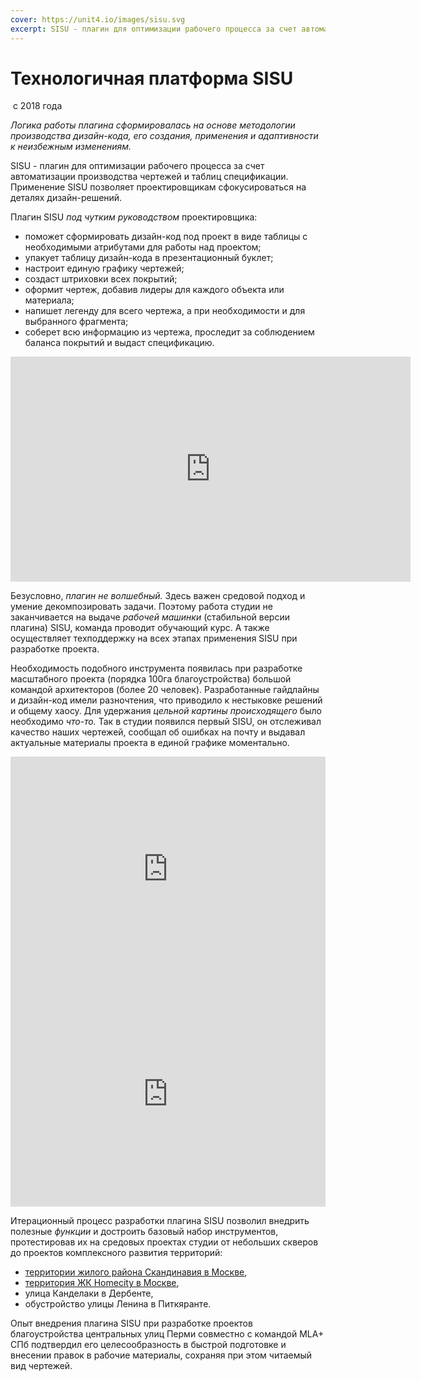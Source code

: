 ```yaml
---
cover: https://unit4.io/images/sisu.svg
excerpt: SISU - плагин для оптимизации рабочего процесса за счет автоматизации производства чертежей и таблиц спецификации. Применение SISU позволяет проектировщикам сфокусироваться на деталях дизайн-решений.
---
```


# Технологичная платформа SISU

<Flex>
<Image src="/images/sisu.svg" alt="" />

<Flex col>
с 2018 года

*Логика работы плагина сформировалась на основе методологии производства дизайн-кода, его создания, применения и адаптивности к неизбежным изменениям.*

SISU - плагин для оптимизации рабочего процесса за счет автоматизации производства чертежей и таблиц спецификации. Применение SISU позволяет проектировщикам сфокусироваться на деталях дизайн-решений.
</Flex>
</Flex>


Плагин SISU *под чутким руководством* проектировщика:

- поможет сформировать дизайн-код под проект в виде таблицы с необходимыми атрибутами для работы над проектом;
- упакует таблицу дизайн-кода в презентационный буклет;
- настроит единую графику чертежей;
- создаст штриховки всех покрытий;
- оформит чертеж, добавив лидеры для каждого объекта или материала;
- напишет легенду для всего чертежа, а при необходимости и для выбранного фрагмента;
- соберет всю информацию из чертежа, проследит за соблюдением баланса покрытий и выдаст спецификацию.

<iframe width="640" height="360" src="https://www.youtube.com/embed/xvFZjo5PgG0" title="YouTube video player" frameBorder="0" allow="accelerometer; autoplay; clipboardWrite; encryptedMedia; gyroscope; pictureInPicture" allowFullScreen></iframe>

Безусловно, *плагин не волшебный.* Здесь важен средовой подход и умение декомпозировать задачи. Поэтому работа студии не заканчивается на выдаче *рабочей машинки* (стабильной версии плагина) SISU, команда проводит обучающий курс. А также осуществляет техподдержку на всех этапах применения SISU при разработке проекта.

Необходимость подобного инструмента появилась при разработке масштабного проекта (порядка 100га благоустройства) большой командой архитекторов (более 20 человек). Разработанные гайдлайны и дизайн-код имели разночтения, что приводило к нестыковке решений и общему хаосу. Для удержания *цельной картины происходящего* было необходимо *что-то.* Так в студии появился первый SISU, он отслеживал качество наших чертежей, сообщал об ошибках на почту и выдавал актуальные материалы проекта в единой графике моментально.

<Flex>
    <iframe width="100%" height="360" src="https://www.youtube.com/embed/xvFZjo5PgG0" title="YouTube video player" frameBorder="0" allow="accelerometer; autoplay; clipboardWrite; encryptedMedia; gyroscope; pictureInPicture" allowFullScreen></iframe>
    <iframe width="100%" height="360" src="https://www.youtube.com/embed/xvFZjo5PgG0" title="YouTube video player" frameBorder="0" allow="accelerometer; autoplay; clipboardWrite; encryptedMedia; gyroscope; pictureInPicture" allowFullScreen></iframe>
</Flex>

Итерационный процесс разработки плагина SISU позволил внедрить полезные *функции* и достроить базовый набор инструментов, протестировав их на средовых проектах студии от небольших скверов до проектов комплексного развития территорий:

- [территории жилого района Скандинавия в Москве](https://unit4.io/scnd-gb),
- [территория ЖК Homecity в Москве](https://unit4.io/delta),
- улица Канделаки в Дербенте, 
- обустройство улицы Ленина в Питкяранте. 

Опыт внедрения плагина SISU при разработке проектов благоустройства центральных улиц Перми совместно с командой MLA+ СПб подтвердил его целесообразность в быстрой подготовке и внесении правок в рабочие материалы, сохраняя при этом читаемый вид чертежей.

